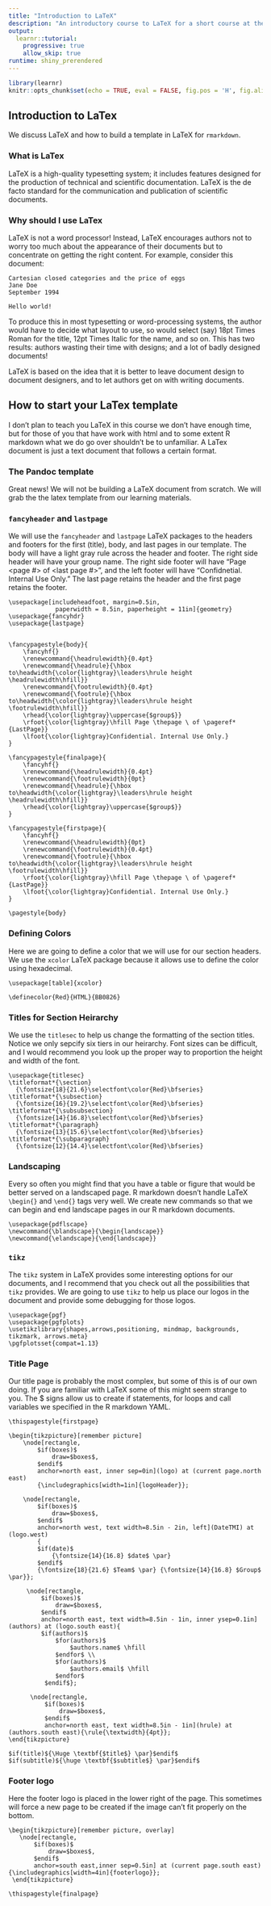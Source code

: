 ```yaml
---
title: "Introduction to LaTeX"
description: "An introductory course to LaTeX for a short course at the Conference on Statistical Practice 2020"
output: 
  learnr::tutorial:
    progressive: true
    allow_skip: true
runtime: shiny_prerendered
---
```


```r
library(learnr)
knitr::opts_chunk$set(echo = TRUE, eval = FALSE, fig.pos = 'H', fig.align="center")
```


## Introduction to LaTex 

We discuss LaTeX and how to build a template in LaTeX for `rmarkdown`.

### What is LaTex

LaTeX is a high-quality typesetting system; it includes features designed for the production of technical and scientific documentation. LaTeX is the de facto standard for the communication and publication of scientific documents.

### Why should I use LaTex

LaTeX is not a word processor! Instead, LaTeX encourages authors not to worry too much about the appearance of their documents but to concentrate on getting the right content. For example, consider this document:

```
Cartesian closed categories and the price of eggs
Jane Doe
September 1994

Hello world!
```

To produce this in most typesetting or word-processing systems, the author would have to decide what layout to use, so would select (say) 18pt Times Roman for the title, 12pt Times Italic for the name, and so on. This has two results: authors wasting their time with designs; and a lot of badly designed documents!

LaTeX is based on the idea that it is better to leave document design to document designers, and to let authors get on with writing documents.

## How to start your LaTex template

I don't plan to teach you LaTeX in this course we don't have enough time, but for those of you that have work with html and to some extent R markdown what we do go over shouldn't be to unfamiliar. A LaTex document is just a text document that follows a certain format.

### The Pandoc template

Great news! We will not be building a LaTeX document from scratch. We will grab the the latex template from our learning materials. 

### `fancyheader` and `lastpage`

We will use the `fancyheader` and `lastpage` LaTeX packages to the headers and footers for the first (title), body, and last pages in our template. The body will have a light gray rule across the header and footer. The right side header will have your group name. The right side footer will have "Page <page #> of <last page #>", and the left footer will have "Confidnetial. Internal Use Only." The last page retains the header and the first page retains the footer.

```
\usepackage[includeheadfoot, margin=0.5in, 
             paperwidth = 8.5in, paperheight = 11in]{geometry}
\usepackage{fancyhdr}
\usepackage{lastpage}


\fancypagestyle{body}{
    \fancyhf{}
    \renewcommand{\headrulewidth}{0.4pt}
    \renewcommand{\headrule}{\hbox to\headwidth{\color{lightgray}\leaders\hrule height \headrulewidth\hfill}}
    \renewcommand{\footrulewidth}{0.4pt}
    \renewcommand{\footrule}{\hbox to\headwidth{\color{lightgray}\leaders\hrule height \footrulewidth\hfill}}
    \rhead{\color{lightgray}\uppercase{$group$}}
    \rfoot{\color{lightgray}\hfill Page \thepage \ of \pageref*{LastPage}}
    \lfoot{\color{lightgray}Confidential. Internal Use Only.}
}

\fancypagestyle{finalpage}{
    \fancyhf{}
    \renewcommand{\headrulewidth}{0.4pt}
    \renewcommand{\footrulewidth}{0pt}
    \renewcommand{\headrule}{\hbox to\headwidth{\color{lightgray}\leaders\hrule height \headrulewidth\hfill}}
    \rhead{\color{lightgray}\uppercase{$group$}}
}

\fancypagestyle{firstpage}{
    \fancyhf{}
    \renewcommand{\headrulewidth}{0pt}
    \renewcommand{\footrulewidth}{0.4pt}
    \renewcommand{\footrule}{\hbox to\headwidth{\color{lightgray}\leaders\hrule height \footrulewidth\hfill}}
    \rfoot{\color{lightgray}\hfill Page \thepage \ of \pageref*{LastPage}}
    \lfoot{\color{lightgray}Confidential. Internal Use Only.}
}

\pagestyle{body}
```
### Defining Colors

Here we are going to define a color that we will use for our section headers. We use the `xcolor` LaTeX package because it allows use to define the color using hexadecimal.

```
\usepackage[table]{xcolor}

\definecolor{Red}{HTML}{BB0826}

```


### Titles for Section Heirarchy

We use the `titlesec` to help us change the formatting of the section titles. Notice we only sepcify six tiers in our heirarchy. Font sizes can be difficult, and I would recommend you look up the proper way to proportion the height and width of the font. 

```
\usepackage{titlesec}
\titleformat*{\section}
  {\fontsize{18}{21.6}\selectfont\color{Red}\bfseries}
\titleformat*{\subsection}
  {\fontsize{16}{19.2}\selectfont\color{Red}\bfseries}
\titleformat*{\subsubsection}
  {\fontsize{14}{16.8}\selectfont\color{Red}\bfseries}
\titleformat*{\paragraph}
  {\fontsize{13}{15.6}\selectfont\color{Red}\bfseries}
\titleformat*{\subparagraph}
  {\fontsize{12}{14.4}\selectfont\color{Red}\bfseries}
```

### Landscaping

Every so often you might find that you have a table or figure that would be better served on a landscaped page. R markdown doesn't handle LaTeX `\begin{}` and `\end{}` tags very well. We create new commands so that we can begin and end landscape pages in our R markdown documents.

```
\usepackage{pdflscape}
\newcommand{\blandscape}{\begin{landscape}}
\newcommand{\elandscape}{\end{landscape}}
```

### `tikz`

The `tikz` system in LaTeX provides some interesting options for our documents, and I recommend that you check out all the possibilities that `tikz` provides. We are going to use `tikz` to help us place our logos in the document and provide some debugging for those logos.

```
\usepackage{pgf}
\usepackage{pgfplots}
\usetikzlibrary{shapes,arrows,positioning, mindmap, backgrounds, tikzmark, arrows.meta}
\pgfplotsset{compat=1.13}
```

### Title Page

Our title page is probably the most complex, but some of this is of our own doing. If you are familiar with LaTeX some of this might seem strange to you. The \$ signs allow us to create if statements, for loops and call variables we specified in the R markdown YAML. 

```
\thispagestyle{firstpage}

\begin{tikzpicture}[remember picture]
    \node[rectangle, 
        $if(boxes)$
            draw=$boxes$,
        $endif$ 
        anchor=north east, inner sep=0in](logo) at (current page.north east)
        {\includegraphics[width=1in]{logoHeader}};

    \node[rectangle, 
        $if(boxes)$
            draw=$boxes$,
        $endif$ 
        anchor=north west, text width=8.5in - 2in, left](DateTMI) at (logo.west)
        {
        $if(date)$
            {\fontsize{14}{16.8} $date$ \par}
        $endif$ 
        {\fontsize{18}{21.6} $Team$ \par} {\fontsize{14}{16.8} $Group$ \par}};

     \node[rectangle, 
         $if(boxes)$
             draw=$boxes$,
         $endif$ 
         anchor=north east, text width=8.5in - 1in, inner ysep=0.1in](authors) at (logo.south east){
         $if(authors)$ 
             $for(authors)$  
                 $authors.name$ \hfill 
             $endfor$ \\ 
             $for(authors)$ 
                 $authors.email$ \hfill 
             $endfor$ 
          $endif$};

      \node[rectangle, 
          $if(boxes)$
              draw=$boxes$,
          $endif$ 
          anchor=north east, text width=8.5in - 1in](hrule) at (authors.south east){\rule{\textwidth}{4pt}};
\end{tikzpicture}

$if(title)${\Huge \textbf{$title$} \par}$endif$
$if(subtitle)${\huge \textbf{$subtitle$} \par}$endif$
```

### Footer logo

Here the footer logo is placed in the lower right of the page. This sometimes will force a new page to be created if the image can't fit properly on the bottom.

```
\begin{tikzpicture}[remember picture, overlay]
   \node[rectangle, 
       $if(boxes)$
           draw=$boxes$,
       $endif$ 
       anchor=south east,inner sep=0.5in] at (current page.south east){\includegraphics[width=4in]{footerlogo}};
 \end{tikzpicture}

\thispagestyle{finalpage}
```
